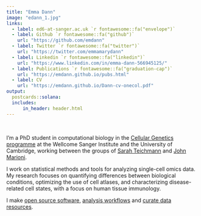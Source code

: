 ```yaml
---
title: "Emma Dann"
image: "edann_1.jpg"
links:
  - label: ed6-at-sanger.ac.uk `r fontawesome::fa("envelope")`
  - label: Github `r fontawesome::fa("github")`  
    url: "https://github.com/emdann"
  - label: Twitter `r fontawesome::fa("twitter")`
    url: "https://twitter.com/emmamarydann"
  - label: Linkedin `r fontawesome::fa("linkedin")`
    url: "https://www.linkedin.com/in/emma-dann-566945125/"
  - label: Publications `r fontawesome::fa("graduation-cap")`
    url: "https://emdann.github.io/pubs.html"
  - label: CV
    url: "https://emdann.github.io/Dann-cv-onecol.pdf"
output:
  postcards::solana:
  includes:
      in_header: header.html
---
```

 
<!-- ## About me `r emo::ji('woman_technologist')` -->
<br/>


I'm a PhD student in computational biology in the [Cellular Genetics programme](https://www.sanger.ac.uk/programme/cellular-genetics/) at the Wellcome Sanger Institute and the University of Cambridge, working between the groups of [Sarah Teichmann](http://www.teichlab.org/) and [John Marioni](https://www.ebi.ac.uk/research/marioni). 

I work on statistical methods and tools for analyzing single-cell omics data. My research focuses on quantifying differences between biological conditions, optimizing the use of cell atlases, and characterizing disease-related cell states, with a focus on human tissue immunology. 

I make [open source software](https://github.com/MarioniLab/miloR), [analysis workflows](https://github.com/MarioniLab/oor_benchmark) and [curate data resources](https://github.com/Teichlab/Pan_fetal_immune#mapping-the-developing-human-immune-system-across-organs.).